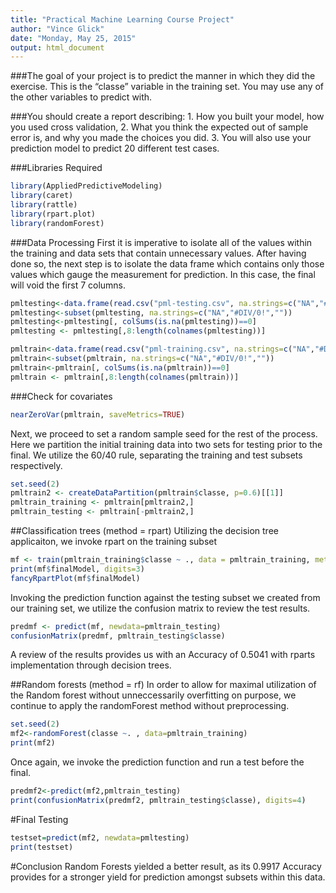 ```yaml
---
title: "Practical Machine Learning Course Project"
author: "Vince Glick"
date: "Monday, May 25, 2015"
output: html_document
---
```


###The goal of your project is to predict the manner in which they did the exercise. This is the "classe" variable in the training set. You may use any of the other variables to predict with. 

###You should create a report describing:
1. How you built your model, how you used cross validation, 
2. What you think the expected out of sample error is, and why you made the choices you did. 
3. You will also use your prediction model to predict 20 different test cases. 

###Libraries Required
```r
library(AppliedPredictiveModeling)
library(caret)
library(rattle)
library(rpart.plot)
library(randomForest)
```

###Data Processing
First it is imperative to isolate all of the values within the training and data sets that contain unnecessary values. After having done so, the next step is to isolate the data frame which contains only those values which gauge the measurement for prediction. In this case, the final will void the first 7 columns.
```r
pmltesting<-data.frame(read.csv("pml-testing.csv", na.strings=c("NA","#DIV/0!","")))
pmltesting<-subset(pmltesting, na.strings=c("NA","#DIV/0!",""))
pmltesting<-pmltesting[, colSums(is.na(pmltesting))==0]
pmltesting <- pmltesting[,8:length(colnames(pmltesting))]

pmltrain<-data.frame(read.csv("pml-training.csv", na.strings=c("NA","#DIV/0!","")))
pmltrain<-subset(pmltrain, na.strings=c("NA","#DIV/0!",""))
pmltrain<-pmltrain[, colSums(is.na(pmltrain))==0]
pmltrain <- pmltrain[,8:length(colnames(pmltrain))]
```

###Check for covariates
```r
nearZeroVar(pmltrain, saveMetrics=TRUE)
```

Next, we proceed to set a random sample seed for the rest of the process. Here we partition the initial training data into two sets for testing prior to the final. We utilize the 60/40 rule, separating the training and test subsets respectively.
```r
set.seed(2)
pmltrain2 <- createDataPartition(pmltrain$classe, p=0.6)[[1]]
pmltrain_training <- pmltrain[pmltrain2,]
pmltrain_testing <- pmltrain[-pmltrain2,]
```

##Classification trees (method = rpart)
Utilizing the decision tree applicaiton, we invoke rpart on the training subset
```r
mf <- train(pmltrain_training$classe ~ ., data = pmltrain_training, method="rpart")
print(mf$finalModel, digits=3)
fancyRpartPlot(mf$finalModel)
```

Invoking the prediction function against the testing subset we created from our training set, we utilize the confusion matrix to review the test results.
```r
predmf <- predict(mf, newdata=pmltrain_testing)
confusionMatrix(predmf, pmltrain_testing$classe)
```

A review of the results provides us with an Accuracy of 0.5041 with rparts implementation through decision trees.



##Random forests (method = rf)
In order to allow for maximal utilization of the Random forest without unneccessarily overfitting on purpose, we continue to apply the randomForest method without preprocessing.
```r
set.seed(2)
mf2<-randomForest(classe ~. , data=pmltrain_training)
print(mf2)
```

Once again, we invoke the prediction function and run a test before the final.
```r
predmf2<-predict(mf2,pmltrain_testing)
print(confusionMatrix(predmf2, pmltrain_testing$classe), digits=4)
```


#Final Testing
```r
testset=predict(mf2, newdata=pmltesting)
print(testset)
```

#Conclusion
Random Forests yielded a better result, as its 0.9917 Accuracy provides for a stronger yield for prediction amongst subsets within this data.
